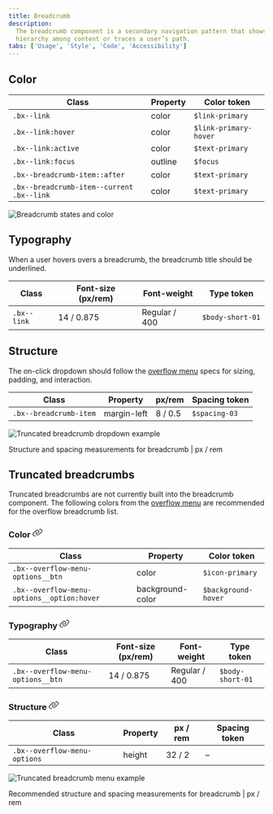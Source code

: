 ```yaml
---
title: Breadcrumb
description:
  The breadcrumb component is a secondary navigation pattern that shows
  hierarchy among content or traces a user’s path.
tabs: ['Usage', 'Style', 'Code', 'Accessibility']
---
```


## Color

| Class                                     | Property | Color token           |
| ----------------------------------------- | -------- | --------------------- |
| `.bx--link`                               | color    | `$link-primary`       |
| `.bx--link:hover`                         | color    | `$link-primary-hover` |
| `.bx--link:active`                        | color    | `$text-primary`       |
| `.bx--link:focus`                         | outline  | `$focus`              |
| `.bx--breadcrumb-item::after`             | color    | `$text-primary`       |
| `.bx--breadcrumb-item--current .bx--link` | color    | `$text-primary`       |

<Row>
<Column colLg={8}>

![Breadcrumb states and color](images/breadcrumb-style-color.png)

</Column>
</Row>

## Typography

When a user hovers overs a breadcrumb, the breadcrumb title should be
underlined.

| Class       | Font-size (px/rem) | Font-weight   | Type token       |
| ----------- | ------------------ | ------------- | ---------------- |
| `.bx--link` | 14 / 0.875         | Regular / 400 | `$body-short-01` |

## Structure

The on-click dropdown should follow the
[overflow menu](/components/overflow-menu/usage) specs for sizing, padding, and
interaction.

| Class                  | Property    | px/rem  | Spacing token |
| ---------------------- | ----------- | ------- | ------------- |
| `.bx--breadcrumb-item` | margin-left | 8 / 0.5 | `$spacing-03` |

<div className="image--fixed">

![Truncated breadcrumb dropdown example](images/breadcrumb-style-2.png)

</div>

<Caption>Structure and spacing measurements for breadcrumb | px / rem</Caption>

## Truncated breadcrumbs

Truncated breadcrumbs are not currently built into the breadcrumb component. The
following colors from the [overflow menu](/components/overflow-menu/style) are
recommended for the overflow breadcrumb list.

<h3
  class="AutolinkHeader-module--header--1G1tm Markdown-module--h3--Gwbvh"
  id="truncated breadcrumbs color">
  Color
  <a
    class="AutolinkHeader-module--anchor--36UpA AutolinkHeader-module--left-anchor--1SDoO"
    href="#color"
    aria-label="Color permalink">
    <svg
      focusable="false"
      preserveAspectRatio="xMidYMid meet"
      xmlns="http://www.w3.org/2000/svg"
      fill="currentColor"
      width="20"
      height="20"
      viewBox="0 0 32 32"
      aria-hidden="true">
      <path d="M29.25,6.76a6,6,0,0,0-8.5,0l1.42,1.42a4,4,0,1,1,5.67,5.67l-8,8a4,4,0,1,1-5.67-5.66l1.41-1.42-1.41-1.42-1.42,1.42a6,6,0,0,0,0,8.5A6,6,0,0,0,17,25a6,6,0,0,0,4.27-1.76l8-8A6,6,0,0,0,29.25,6.76Z"></path>
      <path d="M4.19,24.82a4,4,0,0,1,0-5.67l8-8a4,4,0,0,1,5.67,0A3.94,3.94,0,0,1,19,14a4,4,0,0,1-1.17,2.85L15.71,19l1.42,1.42,2.12-2.12a6,6,0,0,0-8.51-8.51l-8,8a6,6,0,0,0,0,8.51A6,6,0,0,0,7,28a6.07,6.07,0,0,0,4.28-1.76L9.86,24.82A4,4,0,0,1,4.19,24.82Z"></path>
    </svg>
  </a>
</h3>

| Class                                      | Property         | Color token         |
| ------------------------------------------ | ---------------- | ------------------- |
| `.bx--overflow-menu-options__btn`          | color            | `$icon-primary`     |
| `.bx--overflow-menu-options__option:hover` | background-color | `$background-hover` |

<h3
  class="AutolinkHeader-module--header--1G1tm Markdown-module--h3--Gwbvh"
  id="truncated breadcrumbs typography">
  Typography
  <a
    class="AutolinkHeader-module--anchor--36UpA AutolinkHeader-module--left-anchor--1SDoO"
    href="#typography"
    aria-label="Typography permalink">
    <svg
      focusable="false"
      preserveAspectRatio="xMidYMid meet"
      xmlns="http://www.w3.org/2000/svg"
      fill="currentColor"
      width="20"
      height="20"
      viewBox="0 0 32 32"
      aria-hidden="true">
      <path d="M29.25,6.76a6,6,0,0,0-8.5,0l1.42,1.42a4,4,0,1,1,5.67,5.67l-8,8a4,4,0,1,1-5.67-5.66l1.41-1.42-1.41-1.42-1.42,1.42a6,6,0,0,0,0,8.5A6,6,0,0,0,17,25a6,6,0,0,0,4.27-1.76l8-8A6,6,0,0,0,29.25,6.76Z"></path>
      <path d="M4.19,24.82a4,4,0,0,1,0-5.67l8-8a4,4,0,0,1,5.67,0A3.94,3.94,0,0,1,19,14a4,4,0,0,1-1.17,2.85L15.71,19l1.42,1.42,2.12-2.12a6,6,0,0,0-8.51-8.51l-8,8a6,6,0,0,0,0,8.51A6,6,0,0,0,7,28a6.07,6.07,0,0,0,4.28-1.76L9.86,24.82A4,4,0,0,1,4.19,24.82Z"></path>
    </svg>
  </a>
</h3>

| Class                             | Font-size (px/rem) | Font-weight   | Type token       |
| --------------------------------- | ------------------ | ------------- | ---------------- |
| `.bx--overflow-menu-options__btn` | 14 / 0.875         | Regular / 400 | `$body-short-01` |

<h3
  class="AutolinkHeader-module--header--1G1tm Markdown-module--h3--Gwbvh"
  id="truncated breadcrumbs structure">
  Structure
  <a
    class="AutolinkHeader-module--anchor--36UpA AutolinkHeader-module--left-anchor--1SDoO"
    href="#structure"
    aria-label="Structure permalink">
    <svg
      focusable="false"
      preserveAspectRatio="xMidYMid meet"
      xmlns="http://www.w3.org/2000/svg"
      fill="currentColor"
      width="20"
      height="20"
      viewBox="0 0 32 32"
      aria-hidden="true">
      <path d="M29.25,6.76a6,6,0,0,0-8.5,0l1.42,1.42a4,4,0,1,1,5.67,5.67l-8,8a4,4,0,1,1-5.67-5.66l1.41-1.42-1.41-1.42-1.42,1.42a6,6,0,0,0,0,8.5A6,6,0,0,0,17,25a6,6,0,0,0,4.27-1.76l8-8A6,6,0,0,0,29.25,6.76Z"></path>
      <path d="M4.19,24.82a4,4,0,0,1,0-5.67l8-8a4,4,0,0,1,5.67,0A3.94,3.94,0,0,1,19,14a4,4,0,0,1-1.17,2.85L15.71,19l1.42,1.42,2.12-2.12a6,6,0,0,0-8.51-8.51l-8,8a6,6,0,0,0,0,8.51A6,6,0,0,0,7,28a6.07,6.07,0,0,0,4.28-1.76L9.86,24.82A4,4,0,0,1,4.19,24.82Z"></path>
    </svg>
  </a>
</h3>

| Class                        | Property | px / rem | Spacing token |
| ---------------------------- | -------- | -------- | ------------- |
| `.bx--overflow-menu-options` | height   | 32 / 2   | –             |

<div className="image--fixed">

![Truncated breadcrumb menu example](images/breadcrumb-style-3.png)

</div>

<Caption>
  Recommended structure and spacing measurements for breadcrumb | px / rem
</Caption>
